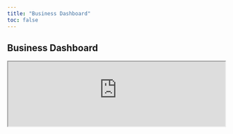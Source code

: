 ```yaml
---
title: "Business Dashboard"
toc: false
---
```


## Business Dashboard

<iframe width="100%" frameborder="1" src="https://jean-kwizera-vic.shinyapps.io/Dashboard/"> </iframe>
